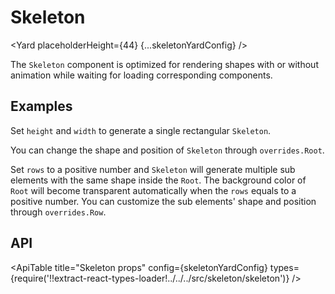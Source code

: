 <!--
Copyright (c) Uber Technologies, Inc.

This source code is licensed under the MIT license found in the
LICENSE file in the root directory of this source tree.
-->






# Skeleton

<Yard placeholderHeight={44} {...skeletonYardConfig} />

The `Skeleton` component is optimized for rendering shapes with or without animation while waiting for loading corresponding components.

## Examples

<Example title="Basic usage" path="skeleton/basic.js">
  <SkeletonBasic />
</Example>

Set `height` and `width` to generate a single rectangular `Skeleton`.

<Example title="Other Shapes" path="skeleton/circle.js">
  <SkeletonCircle />
</Example>

You can change the shape and position of `Skeleton` through `overrides.Root`.

<Example title="Animation" path="skeleton/animation.js">
  <SkeletonAnimation />
</Example>

<Example title="Sub elements" path="skeleton/subElements.js">
  <SkeletonSubElements />
</Example>

Set `rows` to a positive number and `Skeleton` will generate multiple sub elements with the same shape inside the `Root`.
The background color of `Root` will become transparent automatically when the `rows` equals to a positive number.
You can customize the sub elements' shape and position through `overrides.Row`.

## API

<ApiTable
  title="Skeleton props"
  config={skeletonYardConfig}
  types={require('!!extract-react-types-loader!../../../src/skeleton/skeleton')}
/>

<Exports component={SkeletonExports} title="Skeleton exports" path="baseui/skeleton" />
